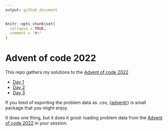 ```yaml
---
output: github_document
---
```


<!-- README.md is generated from README.Rmd. Please edit that file -->

```r
knitr::opts_chunk$set(
  collapse = TRUE,
  comment = "#>"
)
```


# Advent of code 2022

This repo gathers my solutions to the [Advent of code 2022](https://adventofcode.com/)

  + [Day 1](https://github.com/benjaminguinaudeau/advent_of_code_2022/blob/master/day_1.md)
  + [Day 2](https://github.com/benjaminguinaudeau/advent_of_code_2022/blob/master/day_2.md)
  + [Day 3](https://github.com/benjaminguinaudeau/advent_of_code_2022/blob/master/day_3.md)
  
If you tired of exporting the problem data as .csv, {[adventr](https://github.com/benjaminguinaudeau/adventr)} is small package that you might enjoy. 

It does one thing, but it does it good: loading problem data from the [Advent of code 2022](https://adventofcode.com/) in your session. 
